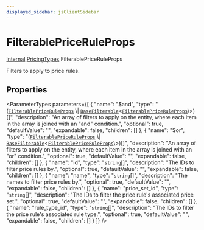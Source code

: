 ```yaml
---
displayed_sidebar: jsClientSidebar
---
```



# FilterablePriceRuleProps

[internal](../../internal/modules/internal.internal-1.mdx).[PricingTypes](../../internal-1/modules/internal.internal-1.PricingTypes.mdx).FilterablePriceRuleProps

Filters to apply to price rules.

## Properties

<ParameterTypes parameters={[
  {
    "name": "$and",
    "type": "([`FilterablePriceRuleProps`](internal.internal-1.PricingTypes.FilterablePriceRuleProps.mdx) \\| [`BaseFilterable`](../../DAL/interfaces/internal.internal-1.DAL.BaseFilterable.mdx)<[`FilterablePriceRuleProps`](internal.internal-1.PricingTypes.FilterablePriceRuleProps.mdx)\\>)[]",
    "description": "An array of filters to apply on the entity, where each item in the array is joined with an \"and\" condition.",
    "optional": true,
    "defaultValue": "",
    "expandable": false,
    "children": []
  },
  {
    "name": "$or",
    "type": "([`FilterablePriceRuleProps`](internal.internal-1.PricingTypes.FilterablePriceRuleProps.mdx) \\| [`BaseFilterable`](../../DAL/interfaces/internal.internal-1.DAL.BaseFilterable.mdx)<[`FilterablePriceRuleProps`](internal.internal-1.PricingTypes.FilterablePriceRuleProps.mdx)\\>)[]",
    "description": "An array of filters to apply on the entity, where each item in the array is joined with an \"or\" condition.",
    "optional": true,
    "defaultValue": "",
    "expandable": false,
    "children": []
  },
  {
    "name": "id",
    "type": "`string`[]",
    "description": "The IDs to filter price rules by.",
    "optional": true,
    "defaultValue": "",
    "expandable": false,
    "children": []
  },
  {
    "name": "name",
    "type": "`string`[]",
    "description": "The names to filter price rules by.",
    "optional": true,
    "defaultValue": "",
    "expandable": false,
    "children": []
  },
  {
    "name": "price_set_id",
    "type": "`string`[]",
    "description": "The IDs to filter the price rule's associated price set.",
    "optional": true,
    "defaultValue": "",
    "expandable": false,
    "children": []
  },
  {
    "name": "rule_type_id",
    "type": "`string`[]",
    "description": "The IDs to filter the price rule's associated rule type.",
    "optional": true,
    "defaultValue": "",
    "expandable": false,
    "children": []
  }
]} />
